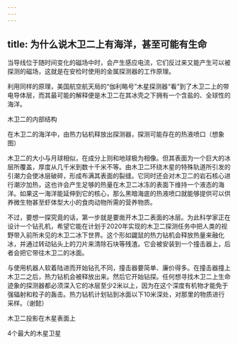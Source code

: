 ```yaml
---
---
---
```

title: 为什么说木卫二上有海洋，甚至可能有生命
---




当导线位于随时间变化的磁场中时，会产生感应电流，它们反过来又能产生可以被探测的磁场，这就是在安检时使用的金属探测器的工作原理。

利用同样的原理，美国航空航天局的“伽利略号”木星探测器“看”到了木卫二上的带电导体层，而其最可能的解释便是木卫二在其冰壳之下拥有一个含盐的、全球性的海洋。

木卫二的内部结构



在木卫二的海洋中，由热力钻机释放出探测器，探测可能存在的热液喷口（想象图）



木卫二的大小与月球相似，在成分上则和地球极为相像。但其表面为一个巨大的冰层所覆盖，厚度从几千米到数十千米不等。由木卫二环绕木星的特殊轨道所引发的引潮力会使冰层破碎，形成布满其表面的裂缝。它同时还会对木卫二的岩石核心进行潮汐加热，这也许会产生足够的热量在木卫二冰冻的表面下维持一个液态的海洋。如果这一海洋能延伸到它的核心，那么黑暗海底的热液喷口就能够提供可以供养微生物甚至虾体型大小的食肉动物所需的营养物质。

不过，要想一探究竟的话，第一步就是要凿开木卫二表面的冰层。为此科学家正在设计一个钻孔机，希望它能在计划于2020年实现的木卫二探测任务中把人类的视野带入前所未见的木卫二冰下世界。这个形如鼹鼠的热力钻机会释放热量来融化冰，并通过转动钻头上的刀片来清除石块等残渣。它会被安装到一个撞击器上，后者会把它带往木卫二的冰面。

与使用机器人软着陆进而开始钻孔不同，撞击器要简单、廉价得多。在撞击器撞上木卫二之后，热力钻机会被释放出来。然后它开始钻探。任何想寻找木卫二上生命迹象的探测器都必须深入它的冰层至少2米以上，因为在这个深度有机物才能免于强辐射和粒子的轰击。热力钻机计划钻到冰面以下10米深处，对那里的物质进行采样。（谢懿）

木卫二投影在木星表面上



4个最大的木星卫星